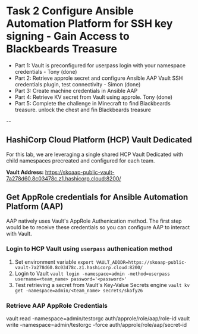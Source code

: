 # Task 2 Configure Ansible Automation Platform for SSH key signing - Gain Access to Blackbeards Treasure

* Part 1: Vault is preconfigured for userpass login with your namespace credentials - Tony (done)
* Part 2: Retrieve approle secret and configure Ansible AAP Vault SSH credentials plugin, test connectivity - Simon (done)
* Part 3: Create machine credentials in Ansible AAP
* Part 4: Retrieve KV secret from Vault using approle. Tony (done)
* Part 5: Complete the challenge in Minecraft to find Blackbeards treasure. unlock the chest and fin Blackbeards treasure

--

## HashiCorp Cloud Platform (HCP) Vault Dedicated
For this lab, we are leveraging a single shared HCP Vault Dedicated with child namespaces precreated and configured for each team.

**Vault Address:** https://skoaap-public-vault-7a278d60.8c03478c.z1.hashicorp.cloud:8200/

## Get AppRole credentials for Ansible Automation Platform (AAP)
AAP natively uses Vault's AppRole Authenication method. The first step would be to receive these credentials so you can configure AAP to interact with Vault.

### Login to HCP Vault using `userpass` authenication method

1. Set environment variable `export VAULT_ADDDR=https://skoaap-public-vault-7a278d60.8c03478c.z1.hashicorp.cloud:8200/`
2. Login to Vault `vault login -namespace=admin -method=userpass username=<team_name> password='<password>'`
3. Test retrieving a secret from Vault's Key-Value Secrets engine `vault kv get -namespace=admin/<team_name> secrets/skofy26`

### Retrieve AAP AppRole Credentials

vault read -namespace=admin/testorgc auth/approle/role/aap/role-id
vault write -namespace=admin/testorgc -force auth/approle/role/aap/secret-id